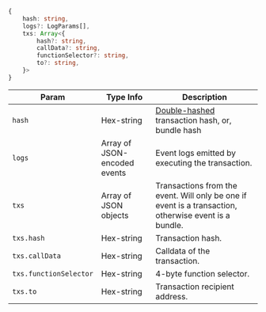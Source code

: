 ```typescript
{
    hash: string,
    logs?: LogParams[],
    txs: Array<{
        hash?: string,
        callData?: string,
        functionSelector?: string,
        to?: string,
    }>
}
```

| Param | Type Info | Description |
|-|-|-|
| `hash` | Hex-string | [Double-hashed](/flashbots-mev-share/searchers/event-stream#understanding-double-hash) transaction hash, or, bundle hash |
| `logs` | Array of JSON-encoded events | Event logs emitted by executing the transaction. |
| `txs` | Array of JSON objects | Transactions from the event. Will only be one if event is a transaction, otherwise event is a bundle.
| `txs.hash` | Hex-string | Transaction hash. |
| `txs.callData` | Hex-string | Calldata of the transaction. |
| `txs.functionSelector` | Hex-string | 4-byte function selector. |
| `txs.to` | Hex-string | Transaction recipient address. |
